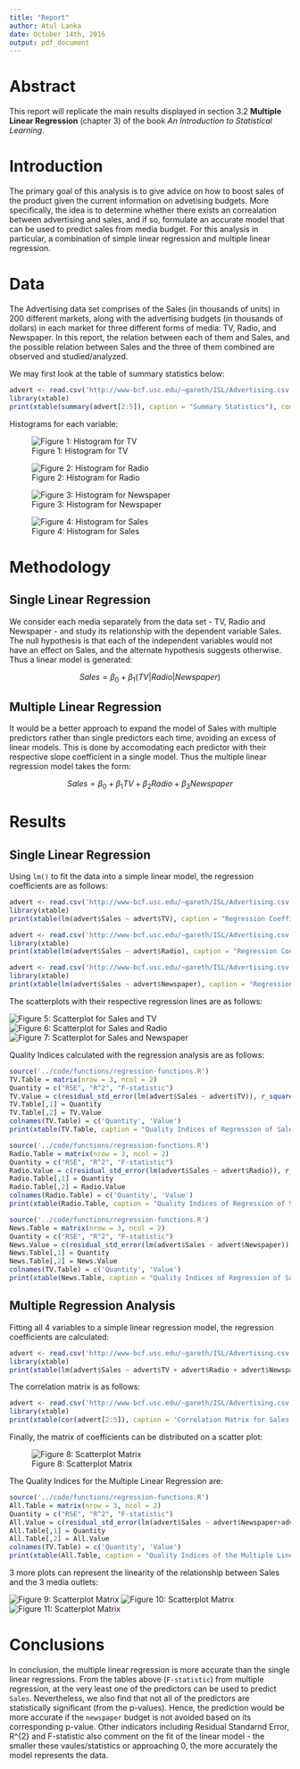 ```yaml
---
title: "Report"
author: Atul Lanka
date: October 14th, 2016 
output: pdf_document
---
```


# Abstract

This report will replicate the main results displayed in section 3.2 **Multiple Linear Regression** (chapter 3) of the book *An Introduction to Statistical Learning*.

# Introduction

The primary goal of this analysis is to give advice on how to boost sales of the  product given the current information on advetising budgets. More specifically, the idea is to determine whether there exists an correalation between advertising and sales, and if so, formulate an accurate model that can be used to predict sales from media budget. For this analysis in particular, a combination of simple linear regression and multiple linear regression.

# Data

The Advertising data set comprises of the Sales (in thousands of units) in 200 different markets, along with the advertising budgets (in thousands of dollars)  in each market for three different forms of media: TV, Radio, and Newspaper. In this report, the relation between each of them and Sales, and the possible relation between Sales and the three of them combined are observed and studied/analyzed.

We may first look at the table of summary statistics below:

```r
advert <- read.csv('http://www-bcf.usc.edu/~gareth/ISL/Advertising.csv')
library(xtable)
print(xtable(summary(advert[2:5]), caption = "Summary Statistics"), comment = FALSE)
```

Histograms for each variable: 

![Figure 1: Histogram for TV](../images/histogram-tv.png)

![Figure 2: Histogram for Radio](../images/histogram-radio.png)

![Figure 3: Histogram for Newspaper](../images/histogram-newspaper.png)

![Figure 4: Histogram for Sales](../images/histogram-sales.png)

# Methodology

## Single Linear Regression

We consider each media separately from the data set - TV, Radio and Newspaper - and study its relationship with the dependent variable Sales. The null hypothesis is that each of the independent variables would not have an effect on Sales, and the alternate hypothesis suggests otherwise. Thus a linear model is generated:

$$Sales = \beta_{0} + \beta_{1} (TV | Radio | Newspaper)$$

## Multiple Linear Regression

It would be a better approach to expand the model of Sales with multiple predictors rather than single predictors each time, avoiding an excess of linear models. This is done by accomodating each predictor with their respective slope coefficient in a single model. Thus the multiple linear regression model takes the form:

$$Sales = \beta_{0} + \beta_{1}TV + \beta_{2}Radio + \beta_{3}Newspaper$$

# Results 

## Single Linear Regression

Using `lm()` to fit the data into a simple linear model, the regression coefficients are as follows:

```r
advert <- read.csv('http://www-bcf.usc.edu/~gareth/ISL/Advertising.csv')
library(xtable)
print(xtable(lm(advert$Sales ~ advert$TV), caption = "Regression Coefficents for TV~Sales"), comment = FALSE)
```

```r
advert <- read.csv('http://www-bcf.usc.edu/~gareth/ISL/Advertising.csv')
library(xtable)
print(xtable(lm(advert$Sales ~ advert$Radio), caption = "Regression Coefficents for TV~Radio"), comment = FALSE)
```

```r
advert <- read.csv('http://www-bcf.usc.edu/~gareth/ISL/Advertising.csv')
library(xtable)
print(xtable(lm(advert$Sales ~ advert$Newspaper), caption = "Regression Coefficents for TV~Newspaper"), comment = FALSE)
```

The scatterplots with their respective regression lines are as follows:

![Figure 5: Scatterplot for Sales and TV](../images/scatterplot-tv-sales.png)
![Figure 6: Scatterplot for Sales and Radio](../images/scatterplot-radio-sales.png)
![Figure 7: Scatterplot for Sales and Newspaper](../images/scatterplot-newspaper-sales.png)

Quality Indices calculated with the regression analysis are as follows:

```r
source('../code/functions/regression-functions.R')
TV.Table = matrix(nrow = 3, ncol = 2)
Quantity = c("RSE", "R^2", "F-statistic")
TV.Value = c(residual_std_error(lm(advert$Sales ~ advert$TV)), r_squared(lm(advert$Sales ~ advert$TV)), f_statistic(lm(advert$Sales ~ advert$TV)))
TV.Table[,1] = Quantity
TV.Table[,2] = TV.Value
colnames(TV.Table) = c('Quantity', 'Value')
print(xtable(TV.Table, caption = "Quality Indices of Regression of Sales and TV"), comment = FALSE)
```

```r
source('../code/functions/regression-functions.R')
Radio.Table = matrix(nrow = 3, ncol = 2)
Quantity = c("RSE", "R^2", "F-statistic")
Radio.Value = c(residual_std_error(lm(advert$Sales ~ advert$Radio)), r_squared(lm(advert$Sales ~ advert$Radio)), f_statistic(lm(advert$Sales ~ advert$Radio)))
Radio.Table[,1] = Quantity
Radio.Table[,2] = Radio.Value
colnames(Radio.Table) = c('Quantity', 'Value')
print(xtable(Radio.Table, caption = "Quality Indices of Regression of Sales and Radio"), comment = FALSE)
```

```r
source('../code/functions/regression-functions.R')
News.Table = matrix(nrow = 3, ncol = 2)
Quantity = c("RSE", "R^2", "F-statistic")
News.Value = c(residual_std_error(lm(advert$Sales ~ advert$Newspaper)), r_squared(lm(advert$Sales ~ advert$Newspaper)), f_statistic(lm(advert$Sales ~ advert$Newspaper)))
News.Table[,1] = Quantity
News.Table[,2] = News.Value
colnames(TV.Table) = c('Quantity', 'Value')
print(xtable(News.Table, caption = "Quality Indices of Regression of Sales and Newspaper"), comment = FALSE)
```

## Multiple Regression Analysis

Fitting all 4 variables to a simple linear regression model, the regression coefficients are calculated:

```r
advert <- read.csv('http://www-bcf.usc.edu/~gareth/ISL/Advertising.csv')
library(xtable)
print(xtable(lm(advert$Sales ~ advert$TV + advert$Radio + advert$Newspaper), caption = 'Simple regression of Sales on Newspaper, TV and Radio'), comment = FALSE)
```

The correlation matrix is as follows:

```r
advert <- read.csv('http://www-bcf.usc.edu/~gareth/ISL/Advertising.csv')
library(xtable)
print(xtable(cor(advert[2:5]), caption = 'Correlation Matrix for Sales on Newspaper, TV and Radio'), comment = FALSE)
```

Finally, the matrix of coefficients can be distributed on a scatter plot:

![Figure 8: Scatterplot Matrix](../images/scatterplot-matrix.png)

The Quality Indices for the Multiple Linear Regression are:

```r
source('../code/functions/regression-functions.R')
All.Table = matrix(nrow = 3, ncol = 2)
Quantity = c("RSE", "R^2", "F-statistic")
All.Value = c(residual_std_error(lm(advert$Sales ~ advert$Newspaper+advert$TV+advert$Radio)), r_squared(lm(advert$Sales ~ advert$Newspaper+advert$TV+advert$Radio)), f_statistic(lm(advert$Sales ~ advert$Newspaper+advert$TV+advert$Radio)))
All.Table[,1] = Quantity
All.Table[,2] = All.Value
colnames(TV.Table) = c('Quantity', 'Value')
print(xtable(All.Table, caption = "Quality Indices of the Multiple Linear Regression of Sales and Newspaper, TV and Radio"), comment = FALSE)
```

3 more plots can represent the linearity of the relationship between Sales and the 3 media outlets: 

![Figure 9: Scatterplot Matrix](../images/residual-plot.png)
![Figure 10: Scatterplot Matrix](../images/normal-qq-plot.png)
![Figure 11: Scatterplot Matrix](../images/scale-location-plot.png)

# Conclusions

In conclusion, the multiple linear regression is more accurate than the single linear regressions. From the tables above (`F-statistic`) from multiple regression, at the very least one of the predictors can be used to predict `Sales`. Nevertheless, we also find that not all of the predictors are statistically significant (from the p-values). Hence, the prediction would be more accurate if the `newspaper` budget is not avoided based on its corresponding p-value. Other indicators including Residual Standarnd Error, R^{2} and F-statistic also comment on the fit of the linear model - the smaller these vaules/statistics or approaching 0, the more accurately the model represents the data.
 

